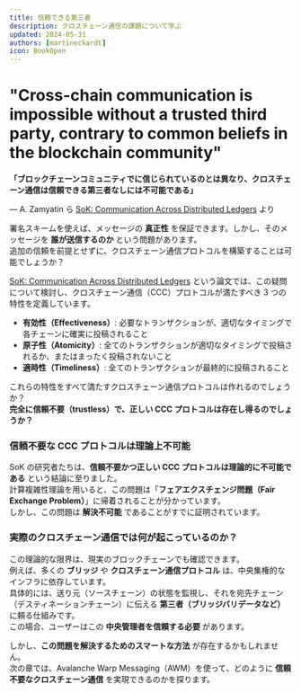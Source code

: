 ```yaml
---
title: 信頼できる第三者  
description: クロスチェーン通信の課題について学ぶ  
updated: 2024-05-31  
authors: [martineckardt]  
icon: BookOpen  
---
```


# "Cross-chain communication is impossible without a trusted third party, contrary to common beliefs in the blockchain community"

**「ブロックチェーンコミュニティでに信じられているのとは異なり、クロスチェーン通信は信頼できる第三者なしには不可能である」**

— A. Zamyatin ら [SoK: Communication Across Distributed Ledgers](https://eprint.iacr.org/2019/1128.pdf) より  

署名スキームを使えば、メッセージの **真正性** を保証できます。しかし、そのメッセージを **誰が送信するのか** という問題があります。  
追加の信頼を前提とせずに、クロスチェーン通信プロトコルを構築することは可能でしょうか？  

[SoK: Communication Across Distributed Ledgers](https://eprint.iacr.org/2019/1128.pdf) という論文では、この疑問について検討し、クロスチェーン通信（CCC）プロトコルが満たすべき 3 つの特性を定義しています。  

- **有効性（Effectiveness）**: 必要なトランザクションが、適切なタイミングで各チェーンに確実に投稿されること  
- **原子性（Atomicity）**: 全てのトランザクションが適切なタイミングで投稿されるか、またはまったく投稿されないこと  
- **適時性（Timeliness）**: 全てのトランザクションが最終的に投稿されること  

これらの特性をすべて満たすクロスチェーン通信プロトコルは作れるのでしょうか？  
**完全に信頼不要（trustless）で、正しい CCC プロトコルは存在し得るのでしょうか？**  

### 信頼不要な CCC プロトコルは理論上不可能  

SoK の研究者たちは、**信頼不要かつ正しい CCC プロトコルは理論的に不可能である** という結論に至りました。  
計算複雑性理論を用いると、この問題は「**フェアエクスチェンジ問題（Fair Exchange Problem）**」に帰着されることが分かっています。  
しかし、この問題は **解決不可能** であることがすでに証明されています。  

### 実際のクロスチェーン通信では何が起こっているのか？  

この理論的な限界は、現実のブロックチェーンでも確認できます。  
例えば、多くの **ブリッジ** や **クロスチェーン通信プロトコル** は、中央集権的なインフラに依存しています。  
具体的には、送り元（ソースチェーン）の状態を監視し、それを宛先チェーン（デスティネーションチェーン）に伝える **第三者（ブリッジバリデータなど）** に頼る仕組みです。  
この場合、ユーザーはこの **中央管理者を信頼する必要** があります。  

しかし、**この問題を解決するためのスマートな方法** が存在するかもしれません。  
次の章では、Avalanche Warp Messaging（AWM）を使って、どのように **信頼不要なクロスチェーン通信** を実現できるのかを探ります。